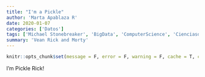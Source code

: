 ```yaml
---
title: "I'm a Pickle"
author: 'Marta Apablaza R'
date: 2020-01-07
categories: ['Datos']
tags: ['Michael Stonebreaker', 'BigData', 'ComputerScience', 'CienciasdelaComputación', 'Datos']
summary: 'Vean Rick and Morty'
---
```


```r
knitr::opts_chunk$set(message = F, error = F, warning = F, cache = T, comment = NA, fig.align = "center", dpi = 100, fig.width = 6, fig.height = 5, tidy = F)
```

I'm Pickle Rick!
